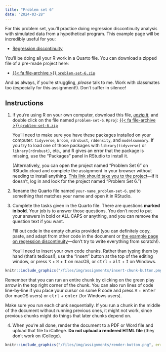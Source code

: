 ```yaml
---
title: "Problem set 6"
date: "2024-03-28"
---
```


For this problem set, you'll practice doing regression discontinuity analysis with simulated data from a hypothetical program. This example page will be incredibly useful for you:

- [Regression discontinuity](/example/rdd.qmd)

You'll be doing all your R work in a Quarto file. You can download a zipped file of a pre-made project here:

- [{{< fa file-archive >}} `problem-set-6.zip`](/projects/problem-set-6.zip)

And as always, if you're struggling, *please* talk to me. Work with classmates too (especially for this assignment!). Don't suffer in silence!


## Instructions

1. If you're using R on your own computer, download this file, [*unzip it*](/resource/unzipping.qmd), and double click on the file named `problem-set-6.Rproj`: [{{< fa file-archive >}} `problem-set-6.zip`](/projects/problem-set-6.zip)

   You'll need to make sure you have these packages installed on your computer: `tidyverse`, `broom`, `rdrobust`, `rddensity`, and `modelsummary`. If you try to load one of those packages with `library(tidyverse)` or `library(rdrobust)`, etc., and R gives an error that the package is missing, use the "Packages" panel in RStudio to install it.

   (Alternatively, you can open the project named "Problem Set 6" on RStudio.cloud and complete the assignment in your browser without needing to install anything. [This link should take you to the project](https://rstudio.cloud/spaces/269500/content/4357653)—if it doesn't, log in and look for the project named "Problem Set 6.")

2. Rename the Quarto file named `your-name_problem-set-6.qmd` to something that matches your name and open it in RStudio.

3. Complete the tasks given in the Quarto file. There are questions **marked in bold**. Your job is to answer those questions. You don't need to put your answers in bold or ALL CAPS or anything, and you can remove the question text if you want.

   Fill out code in the empty chunks provided (you can definitely copy, paste, and adapt from other code in the document or [the example page on regression discontinuity](/example/rdd.qmd)—don't try to write everything from scratch!).

   You'll need to insert your own code chunks. Rather than typing them by hand (that's tedious!), use the "Insert" button at the top of the editing window, or press  <kbd>⌥</kbd> + <kbd>⌘</kbd> + <kbd>I</kbd> on macOS, or <kbd>ctrl</kbd> + <kbd>alt</kbd> + <kbd>I</kbd> on Windows.

```r
knitr::include_graphics("/files/img/assignments/insert-chunk-button.png", error = FALSE)
```

   Remember that you can run an entire chunk by clicking on the green play arrow in the top right corner of the chunk. You can also run lines of code line-by-line if you place your cursor on some R code and press <kbd>⌘</kbd> + <kbd>enter</kbd> (for macOS users) or <kbd>ctrl</kbd> + <kbd>enter</kbd> (for Windows users).

   Make sure you run each chunk sequentially. If you run a chunk in the middle of the document without running previous ones, it might not work, since previous chunks might do things that later chunks depend on.

4. When you're all done, render the document to a PDF or Word file and upload that file to iCollege. **Do not upload a rendered HTML file** (they don't work on iCollege).

```r
knitr::include_graphics("/files/img/assignments/render-button.png", error = FALSE)
```
